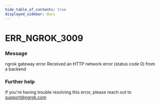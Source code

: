 ```yaml
---
hide_table_of_contents: true
displayed_sidebar: docs
---
```



# ERR_NGROK_3009

### Message
ngrok gateway error
Received an HTTP network error (status code 0) from a backend

<ErrorDetails error='err_ngrok_3009' />


### Further help
If you're having trouble resolving this error, please reach out to [support@ngrok.com](mailto:support@ngrok.com?subject=Help%20with%20ERR_NGROK_3009)

